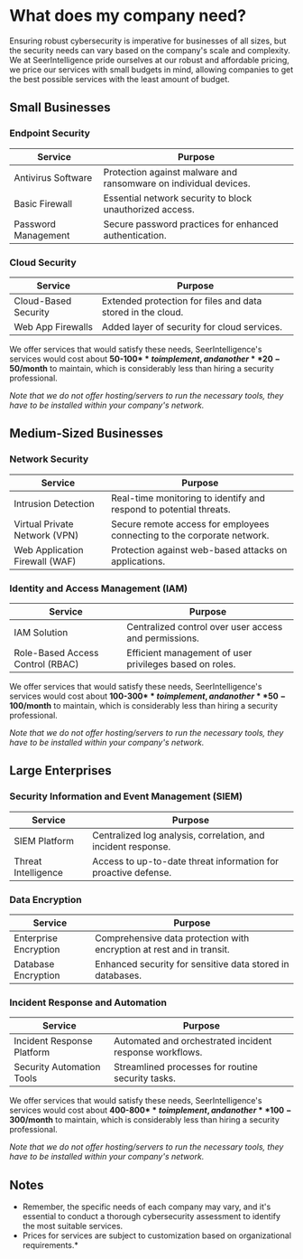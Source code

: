 # What does my company need?

Ensuring robust cybersecurity is imperative for businesses of all sizes, but the security needs can vary based on the company's scale and complexity.
We at SeerIntelligence pride ourselves at our robust and affordable pricing, we price our services with small budgets in mind, allowing companies to get the best possible services with the least amount of budget.
## Small Businesses

### Endpoint Security

| Service              | Purpose                                                   |
|----------------------|-----------------------------------------------------------|
| Antivirus Software   | Protection against malware and ransomware on individual devices.|
| Basic Firewall       | Essential network security to block unauthorized access.  |
| Password Management | Secure password practices for enhanced authentication.    |

### Cloud Security

| Service                 | Purpose                                                   |
|-------------------------|-----------------------------------------------------------|
| Cloud-Based Security   | Extended protection for files and data stored in the cloud.|
| Web App Firewalls | Added layer of security for cloud services. |

We offer services that would satisfy these needs, SeerIntelligence's services would cost about **50-100$** to implement, and another **20-50$/month** to maintain, which is considerably less than hiring a security professional.

_Note that we do not offer hosting/servers to run the necessary tools, they have to be installed within your company's network._

## Medium-Sized Businesses

### Network Security

| Service                | Purpose                                                   |
|------------------------|-----------------------------------------------------------|
| Intrusion Detection    | Real-time monitoring to identify and respond to potential threats.|
| Virtual Private Network (VPN) | Secure remote access for employees connecting to the corporate network.|
| Web Application Firewall (WAF) | Protection against web-based attacks on applications.     |

### Identity and Access Management (IAM)

| Service              | Purpose                                                   |
|----------------------|-----------------------------------------------------------|
| IAM Solution         | Centralized control over user access and permissions.      |
| Role-Based Access Control (RBAC) | Efficient management of user privileges based on roles.   |

We offer services that would satisfy these needs, SeerIntelligence's services would cost about **100-300$** to implement, and another **50-100$/month** to maintain, which is considerably less than hiring a security professional.

_Note that we do not offer hosting/servers to run the necessary tools, they have to be installed within your company's network._


## Large Enterprises

### Security Information and Event Management (SIEM)

| Service              | Purpose                                                   |
|----------------------|-----------------------------------------------------------|
| SIEM Platform        | Centralized log analysis, correlation, and incident response.|
| Threat Intelligence  | Access to up-to-date threat information for proactive defense.|

### Data Encryption

| Service              | Purpose                                                   |
|----------------------|-----------------------------------------------------------|
| Enterprise Encryption | Comprehensive data protection with encryption at rest and in transit.|
| Database Encryption   | Enhanced security for sensitive data stored in databases.  |

### Incident Response and Automation

| Service              | Purpose                                                   |
|----------------------|-----------------------------------------------------------|
| Incident Response Platform | Automated and orchestrated incident response workflows.|
| Security Automation Tools | Streamlined processes for routine security tasks.         |

We offer services that would satisfy these needs, SeerIntelligence's services would cost about **400-800$** to implement, and another **100-300$/month** to maintain, which is considerably less than hiring a security professional.

_Note that we do not offer hosting/servers to run the necessary tools, they have to be installed within your company's network._


## Notes

- Remember, the specific needs of each company may vary, and it's essential to conduct a thorough cybersecurity assessment to identify the most suitable services.
- Prices for services are subject to customization based on organizational requirements.*
